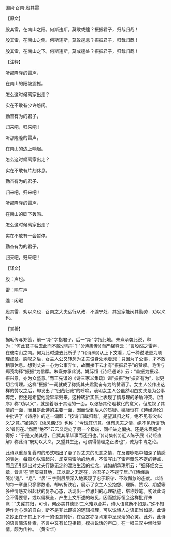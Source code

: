 

国风·召南·殷其雷

【原文】

殷其雷，在南山之阳。何斯违斯，莫敢或遑？振振君子，归哉归哉！

殷其雷，在南山之侧。何斯违斯，莫敢遑息？振振君子，归哉归哉！

殷其雷，在南山之下。何斯违斯，莫或遑处？振振君子，归哉归哉！

【注释】

听那隆隆的雷声，

在南山的阳坡震撼。

怎么这时候离家出走？

实在不敢有少许悠闲。

勤奋有为的君子，

归来吧，归来吧！

听那隆隆的雷声，

在南山的边上响起。

怎么这时候离家出走？

实在不敢有片刻休息。

勤奋有为的君子．

归来吧，归来吧！

听那隆隆的雷声，

在南山的脚下轰鸣。

怎么这时候离家出走？

实在不敢有一会暂停。

勤奋有为的君子，

归来吧，归来吧！

【译文】

殷：声也。

雷：喻车声

遑：闲暇

殷其雷．劝以义也．召南之大夫远行从政．不遑宁处．其室家能闵其勤劳．劝以义也。

【赏析】

据毛传与郑笺，前一“斯”字指君子，后一“斯”字指此地。朱熹承袭此说，释为：“何此君子独去此而不敢少暇乎？”(《诗集传》)而严粲释云：“言殷然之雷声，在彼南山之南。何为此时速去此所乎？”(《诗缉》)从上下文看，后一种说法更为顺理成章。感叹之后，女主人公又转念为丈夫设身处地着想：只因为了公事，才不敢稍事休息。想到丈夫一心为公事奔忙，故而接下去才有“振振君子”的赞叹。毛传与郑笺均释“振振”为信厚。朱熹亦承此说。姚际恒《诗经通论》云：“盖振为振起、振兴意，亦为众盛意。”而王先谦的《诗三家义集疏》训“振振”为“振奋有为”，似更切合情理。这样“振振”一词就成了称扬其夫君勤奋有为的赞语了。女主人公作出这样的赞叹之后，却发出了“归哉归哉”的呼唤，表明女主人公虽然明白丈夫是为公事奔走，但还是希望他能早早归来。这种转折实质上表现了情与理的矛盾冲突。《诗序》称“劝以义”，就是着眼于其理的一面，以张扬其伦理教化的意义，但忽视了其情的一面，而且是此诗的主要一面，因而受到后人的质疑。姚际恒在《诗经通论》中批评了《诗序》的这一偏颇：“按诗‘归哉归哉’，是望其归之辞，绝不见有‘劝以义’之意。”崔述的《读风偶识》也称：“今玩其词意，但有思夫之情，绝不见所谓‘劝义’者何在。”然而“绝不”云云又走向了另一个极端，同样失之偏执。还是朱熹概括得好：“于是又美其德，且冀其早毕事而还归也。”(《诗集传》)近人陈子展《诗经直解》称此诗“既劝以大义，又望其生还，可谓得情理之正者也”，诚为中肯之论。

此诗以重章复叠句的形式唱出了妻子对丈夫的思念之情，在反覆咏唱中加深了情感的表达。每章均以雷起兴，却变易雷响的地点，不仅写出了雷声飘忽不定的特点，而且还引逗出对丈夫行踪无定的漂泊生活的挂念，诚如胡承珙所云：“细绎经文三章，皆言‘在’而屡易其地，正以雷之无定在，兴君子之不遑宁居。”(《诗经后笺》)“遑”、“息”、“居”三字则层层深入地表现了忠于职守、不敢懈怠的态度。此诗的每一章虽只寥寥数语，却转折跌宕，展示了女主人公抱怨、理解、赞叹、期望等多种情感交织起伏的复杂心态，活现出一位思妇的心理轨迹，堪称妙笔。初读此诗会不得要领，或以偏概全，产生上文所述的岐见，因而姚际恒会这样批评朱熹：“夫冀其归，可也，何必美其德耶!二义难以合并，诗人语意断不如是。”殊不知诗作为心灵的自白，断不是非此即彼的逻辑推理，可以说诗人之语正当如是。此诗之妙正在于其上下不一的语意转折，在否定亦复肯定中呈现活的心灵。此外，此诗的语言简洁朴素，齐言中又有长短相错，模拟说话的声口，在一唱三叹中倾吐衷情，颇为传神。　（黄宝华）


